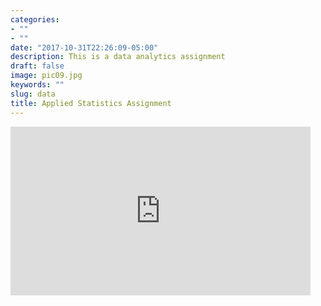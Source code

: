 ```yaml
---
categories:
- ""
- ""
date: "2017-10-31T22:26:09-05:00"
description: This is a data analytics assignment 
draft: false
image: pic09.jpg
keywords: ""
slug: data
title: Applied Statistics Assignment
---
```


<iframe src="https://giphy.com/embed/26tn33aiTi1jkl6H6" width="480" height="270" frameBorder="0" class="giphy-embed" allowFullScreen>


```r
library(tidyverse)  # Load ggplot2, dplyr, and all the other tidyverse packages
library(gapminder)  # gapminder dataset
library(here)
library(janitor)
library(knitr)
library(ggplot2)
library(kableExtra)
knitr::opts_chunk$set(echo = FALSE,message = FALSE,warning = FALSE)

```
# Brexit vote analysis

We will have a look at the results of the 2016 Brexit vote in the UK. First we read the data using `read_csv()` and have a quick glimpse at the data

```r
brexit_results <- read_csv(here::here("data","brexit_results.csv"))

glimpse(brexit_results)
```

The data comes from [Elliott Morris](https://www.thecrosstab.com/), who cleaned it and made it available through his [DataCamp class on analysing election and polling data in R](https://www.datacamp.com/courses/analyzing-election-and-polling-data-in-r).

Our main outcome variable (or y) is `leave_share`, which is the percent of votes cast in favour of Brexit, or leaving the EU. Each row is a UK [parliament constituency](https://en.wikipedia.org/wiki/United_Kingdom_Parliament_constituencies).

To get a sense of the spread, or distribution, of the data, we can plot a histogram, a density plot, and the empirical cumulative distribution function of the leave % in all constituencies.

```r
# 
# knitr::include_graphics(here::here("images", "brexit.png"), error = FALSE)
# knitr::include_graphics(here::here("images", "brexit.png"), error = FALSE)


brexit_results%>%
  
  ggplot(aes())+
  geom_point(aes(x=con_2015,y=leave_share, color="Conservative"),alpha=0.5,size=0.8)+
  geom_point(aes(x=lab_2015,y=leave_share,color="Labour"),alpha=0.5,size=0.8)+
  geom_point(aes(x=ld_2015, y=leave_share,color="Lib Dems"),alpha=0.5,size=0.8)+
  geom_point(aes(x=ukip_2015, y=leave_share,color="UKIP"),alpha=0.5,size=0.8)+
  geom_smooth(aes(x=con_2015,y=leave_share),method=lm, color="#0087dc")+
  geom_smooth(aes(x=lab_2015,y=leave_share),method=lm,color="#d50000")+
  geom_smooth(aes(x=ld_2015,y=leave_share),method=lm, color="#FDBB30")+
  geom_smooth(aes(x=ukip_2015,y=leave_share),method=lm, color="#EFE600")+
  
  scale_color_manual(name="",
                     values = c("Conservative"="#0087dc",
                                "Labour"="#d50000",
                                "Lib Dems"="#FDBB30",
                                "UKIP"="#EFE600"))+
  labs(title = "How political affiliation translated to Brexit Voting", y="Leave % in the 2016 Brexit referendum", x="Party % in the UK 2015 general election")

# histogram
ggplot(brexit_results, aes(x = leave_share)) +
  geom_histogram(binwidth = 2.5)+
  labs(title = "Brexit Leave Share Mapped",
       subtitle = "Histogram",
       caption = "Figure 3.1",
       x= "Leave Share (Percent of votes cast in favour of Brexit)",
       y="Frequency of Constituencies")+
  theme(plot.caption = element_text(hjust = 0))
```
We can also create a scatterplot between these two variables using `geom_point`. We also add the best fit line, using `geom_smooth(method = "lm")`.

```r
ggplot(brexit_results, aes(x = born_in_uk, y = leave_share)) +
  geom_point(alpha=0.3) +
  
  # add a smoothing line, and use method="lm" to get the best straight-line
  geom_smooth(method = "lm") + 
  
  # use a white background and frame the plot with a black box
  theme_bw() +
  labs(x="Born in the UK",
       y="Leave Share",
       title = "Realtionship b/w the proportion of native born residents & leave share",
       subtitle = "Scatterplot",
       caption = 'Figure 3.4')+
  theme(plot.caption = element_text(hjust = 0))
  NULL
```
